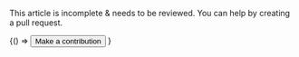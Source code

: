 
<Admonition type="caution" icon="🚧&nbsp;" title="This article is incomplete">
  <p>
    This article is incomplete &amp; needs to be reviewed. You can help by creating a pull request.
  </p>
  <div>
    <form>
       <BrowserOnly>{() => 
          <button formAction={"https://github.com/osmandapp/web/edit/main/main/" + 
            window.location.pathname.substring(window.location.pathname.indexOf('docs')) + ".mdx"  }
            className="button button--primary">Make a contribution</button>
       }</BrowserOnly>
    </form>
  </div>
</Admonition>  
